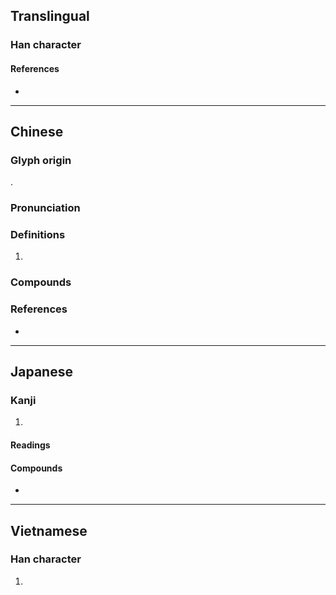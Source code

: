 {{also|柠}}
{{character info}}
==Translingual==

===Han character===
{{Han char|rn=75|rad=木|as=14|sn=18|four=43921|canj=DJPN|ids=⿰木寧}}

====References====
* {{Han ref|kx=0558.440|dkj=15742|dj=0948.140|hdz=21311.020|uh=6AB8}}

----

==Chinese==
{{zh-forms|s=柠}}

===Glyph origin===
{{Han etym}}
{{Han compound|木|寧|ls=psc|c1=s|c2=p}}.

===Pronunciation===
{{zh-pron
|m=níng
|c=ning4,ning4-2,ling4
|mn=ml,twd:lêng/tw:lê
|mc=y
|oc=y
|cat=n
}}

===Definitions===
{{zh-hanzi}}

# {{zh-only|檸檬|short=1}}

===Compounds===
{{zh-der|檸檬:[[lemon]]|檸檬素|檸檬酸|青檸|檸茶|檸樂|檸七|檸水|檸蜜}}

===References===
* {{R:yue:Hanzi}}

----

==Japanese==

===Kanji===
{{ja-kanji|grade=|rs=木14}}

# {{rfdef|ja|sort=木14}}

====Readings====
{{ja-readings
|goon=にょう
|kanon=のう
|kanyoon=ねい
}}

====Compounds====
{{der-top|Compounds}}
* {{ja-r|檸檬|れもん|gloss=[[lemon]]}}
{{der-bottom}}

----

==Vietnamese==

===Han character===
{{vi-hantu|[[nịnh]]|rs=木14}}

# {{rfdef|vi|sort=木14}}